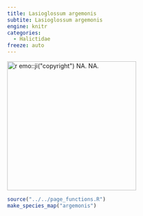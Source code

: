 ```yaml
---
title: Lasioglossum argemonis
subtite: Lasioglossum argemonis
engine: knitr
categories:
  - Halictidae
freeze: auto
---
```

[![`r emo::ji("copyright")` NA. NA.](/files/no_bee.png){height=300}](NA)

```r
source("../../page_functions.R")
make_species_map("argemonis")
```

